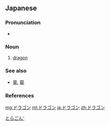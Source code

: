 ==Japanese==

===Pronunciation===
* {{ja-pron|ドラゴン|acc=1|acc_ref=NHK}}

===Noun===
{{ja-noun|hidx=とらごん'}}

# {{lb|ja|European}} [[dragon]]

===See also===
* [[竜]], [[龍]]<!-- should these be under "synonym"? -->

===References===
<references/>

[[Category:ja:Dragons|とらごん']]
[[mg:ドラゴン]]
[[ml:ドラゴン]]
[[ja:ドラゴン]]
[[zh:ドラゴン]]